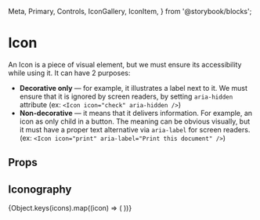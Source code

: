   Meta,
  Primary,
  Controls,
  IconGallery,
  IconItem,
} from '@storybook/blocks';

<Meta title="Icon/Docs" of={IconStories} />

<style>
  {`
    .spacer {
      height: 24px
    }
  `}
</style>

# Icon

An Icon is a piece of visual element, but we must ensure its accessibility while using it. It can have 2 purposes:

- **Decorative only** — for example, it illustrates a label next to it. We must ensure that it is ignored by screen readers, by setting `aria-hidden` attribute (ex: `<Icon icon="check" aria-hidden />`)
- **Non-decorative** — it means that it delivers information. For example, an icon as only child in a button. The meaning can be obvious visually, but it must have a proper text alternative via `aria-label` for screen readers. (ex: `<Icon icon="print" aria-label="Print this document" />`)

<Primary />

## Props

<Controls />

## Iconography

<div className="spacer" />

<IconGallery>
  {Object.keys(icons).map((icon) => (
    <IconItem key={icon} name={icon}>
      <Icon name={icon} />
    </IconItem>
  ))}
</IconGallery>
